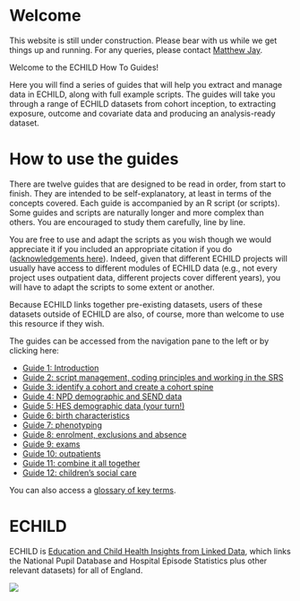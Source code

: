 # Welcome {.unnumbered}

This website is still under construction. Please bear with us while we get things up and running. For any queries, please contact [Matthew Jay](mailto:matthew.jay@ucl.ac.uk).

Welcome to the ECHILD How To Guides!

Here you will find a series of guides that will help you extract and manage data in ECHILD, along with full example scripts. The guides will take you through a range of ECHILD datasets from cohort inception, to extracting exposure, outcome and covariate data and producing an analysis-ready dataset.

# How to use the guides

There are twelve guides that are designed to be read in order, from start to finish. They are intended to be self-explanatory, at least in terms of the concepts covered. Each guide is accompanied by an R script (or scripts). Some guides and scripts are naturally longer and more complex than others. You are encouraged to study them carefully, line by line.

You are free to use and adapt the scripts as you wish though we would appreciate it if you included an appropriate citation if you do ([acknowledgements here](acknowledgements.qmd)). Indeed, given that different ECHILD projects will usually have access to different modules of ECHILD data (e.g., not every project uses outpatient data, different projects cover different years), you will have to adapt the scripts to some extent or another.

Because ECHILD links together pre-existing datasets, users of these datasets outside of ECHILD are also, of course, more than welcome to use this resource if they wish.

The guides can be accessed from the navigation pane to the left or by clicking here:

* [Guide 1: Introduction](guide01_intro.qmd)
* [Guide 2: script management, coding principles and working in the SRS](guide02_mgmt.qmd)
* [Guide 3: identify a cohort and create a cohort spine](guide03_cohort.qmd)
* [Guide 4: NPD demographic and SEND data](guide04_demo_npd.qmd)
* [Guide 5: HES demographic data (your turn!)](guide05_demo_hes.qmd)
* [Guide 6: birth characteristics](guide06_birth_chars.qmd)
* [Guide 7: phenotyping](guide07_phenotype.qmd)
* [Guide 8: enrolment, exclusions and absence](guide08_enr_abs_excl.qmd)
* [Guide 9: exams](guide09_exam.qmd)
* [Guide 10: outpatients](guide10_opa.qmd)
* [Guide 11: combine it all together](guide11_combine.qmd)
* [Guide 12: children's social care](guide12_csc.qmd)

You can also access a [glossary of key terms](glossary.qmd).

# ECHILD

ECHILD is [Education and Child Health Insights from Linked Data](https://www.echild.ac.uk){target="_blank"}, which links the National Pupil Database and Hospital Episode Statistics plus other relevant datasets) for all of England.

![](static/echild-intro.png){fig-alt="The ECHILD logo."}